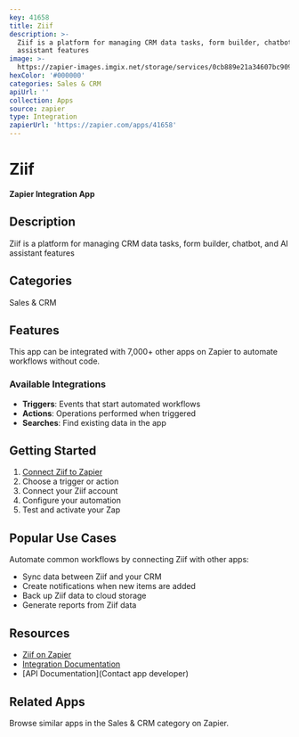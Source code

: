 ```yaml
---
key: 41658
title: Ziif
description: >-
  Ziif is a platform for managing CRM data tasks, form builder, chatbot, and AI
  assistant features
image: >-
  https://zapier-images.imgix.net/storage/services/0cb889e21a34607bc90978a4c1cc5c3e.png?auto=format%2Ccompress&ixlib=python-3.0.0&q=50
hexColor: '#000000'
categories: Sales & CRM
apiUrl: ''
collection: Apps
source: zapier
type: Integration
zapierUrl: 'https://zapier.com/apps/41658'
---
```

# Ziif

**Zapier Integration App**

## Description

Ziif is a platform for managing CRM data tasks, form builder, chatbot, and AI assistant features

## Categories

Sales & CRM

## Features

This app can be integrated with 7,000+ other apps on Zapier to automate workflows without code.

### Available Integrations

- **Triggers**: Events that start automated workflows
- **Actions**: Operations performed when triggered
- **Searches**: Find existing data in the app

## Getting Started

1. [Connect Ziif to Zapier](https://zapier.com/apps/41658)
2. Choose a trigger or action
3. Connect your Ziif account
4. Configure your automation
5. Test and activate your Zap

## Popular Use Cases

Automate common workflows by connecting Ziif with other apps:

- Sync data between Ziif and your CRM
- Create notifications when new items are added
- Back up Ziif data to cloud storage
- Generate reports from Ziif data

## Resources

- [Ziif on Zapier](https://zapier.com/apps/41658)
- [Integration Documentation](https://zapier.com/apps/41658/integrations)
- [API Documentation](Contact app developer)

## Related Apps

Browse similar apps in the Sales & CRM category on Zapier.
